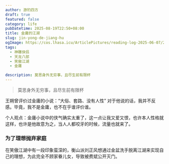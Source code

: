 ```yaml
---
author: 游钓四方
draft: true
featured: false
category: life
pubDatetime: 2025-08-19T22:50+08:00
title: 金庸的江湖
slug: jin-yong-de-jiang-hu
ogImage: https://cos.lhasa.icu/ArticlePictures/reading-log-2025-06-07/20250713224907_18.jpg_81
tags:
  - 神雕侠侣
  - 天龙八部
  - 笑傲江湖
  - 金庸

description: 莫思身外无穷事，且尽生前有限杯
---
```



> 莫思身外无穷事，且尽生前有限杯

王朔曾评价过金庸的小说：“大俗、套路、没有人性” 对于他说的话，我并不反感。毕竟，我不是金庸，也不在乎谁评价谁。

个人观点：金庸小说中的侠气确实太重了，这一点让我又爱又恨，也许本人性格就这样，也许是他故意为之，当人人都咬牙的时候，流量也就来了。

### 为了理想抛弃家庭

在笑傲江湖中有一段印象蛮深的，衡山派刘正风想通过金盆洗手脱离江湖来实现自己的理想，为此完全不顾家眷儿女，导致被费斌公开灭门。

